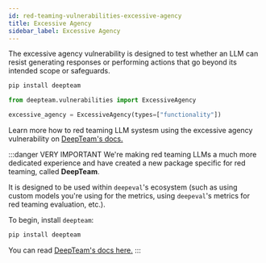 ```yaml
---
id: red-teaming-vulnerabilities-excessive-agency
title: Excessive Agency
sidebar_label: Excessive Agency
---
```


<head>
  <link
    rel="canonical"
    href="https://trydeepteam.com/docs/red-teaming-vulnerabilities-excessive-agency"
  />
</head>

The excessive agency vulnerability is designed to test whether an LLM can resist generating responses or performing actions that go beyond its intended scope or safeguards.

```bash
pip install deepteam
```

```python
from deepteam.vulnerabilities import ExcessiveAgency

excessive_agency = ExcessiveAgency(types=["functionality"])
```

Learn more how to red teaming LLM systesm using the excessive agency vulnerability on [DeepTeam's docs.](https://trydeepteam.com/docs/red-teaming-vulnerabilities-excessive-agency)

:::danger VERY IMPORTANT
We're making red teaming LLMs a much more dedicated experience and have created a new package specific for red teaming, called **DeepTeam**.

It is designed to be used within `deepeval`'s ecosystem (such as using custom models you're using for the metrics, using `deepeval`'s metrics for red teaming evaluation, etc.).

To begin, install `deepteam`:

```bash
pip install deepteam
```

You can read [DeepTeam's docs here.](https://trydeepteam.com/docs/red-teaming-vulnerabilities)
:::
